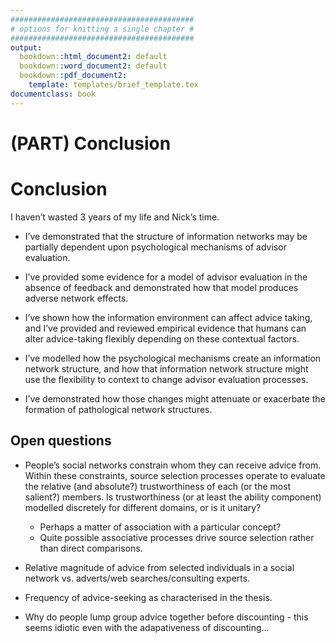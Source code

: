 ```yaml
---
#########################################
# options for knitting a single chapter #
#########################################
output:
  bookdown::html_document2: default
  bookdown::word_document2: default
  bookdown::pdf_document2:
    template: templates/brief_template.tex
documentclass: book
---
```


# (PART) Conclusion {-}

# Conclusion {#chapter-conclusion}

<!-- 
We may also want to have chapters looking more into the choice-influence relationships, perhaps with experiments which examine both simultaneously. Additionally, we could perhaps look into framing effects for advice - anecdotally it's possible that, when asked to choose between two rewarding options, people prefer advisors who offer advice in terms of which option to take rather than which option to avoid, and vice-versa for negatively reinforcing options (c.f. Kahneman's framing effects/loss aversion/etc.).
-->

I haven't wasted 3 years of my life and Nick's time.

* I've demonstrated that the structure of information networks may be partially dependent upon psychological mechanisms of advisor evaluation. 

* I've provided some evidence for a model of advisor evaluation in the absence of feedback and demonstrated how that model produces adverse network effects. 

* I've shown how the information environment can affect advice taking, and I've provided and reviewed empirical evidence that humans can alter advice-taking flexibly depending on these contextual factors. 

* I've modelled how the psychological mechanisms create an information network structure, and how that information network structure might use the flexibility to context to change advisor evaluation processes. 

* I've demonstrated how those changes might attenuate or exacerbate the formation of pathological network structures. 

## Open questions

* People's social networks constrain whom they can receive advice from. Within these constraints, source selection processes operate to evaluate the relative (and absolute?) trustworthiness of each (or the most salient?) members. Is trustworthiness (or at least the ability component) modelled discretely for different domains, or is it unitary?  
    * Perhaps a matter of association with a particular concept?  
    * Quite possible associative processes drive source selection rather than direct comparisons.  
    
* Relative magnitude of advice from selected individuals in a social network vs. adverts/web searches/consulting experts.

* Frequency of advice-seeking as characterised in the thesis.

* Why do people lump group advice together before discounting - this seems idiotic even with the adapativeness of discounting...